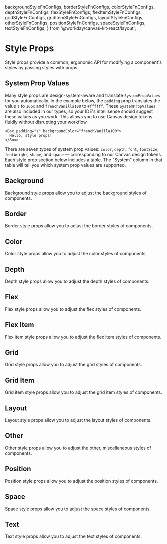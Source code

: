 

  backgroundStyleFnConfigs,
  borderStyleFnConfigs,
  colorStyleFnConfigs,
  depthStyleFnConfigs,
  flexStyleFnConfigs,
  flexItemStyleFnConfigs,
  gridStyleFnConfigs,
  gridItemStyleFnConfigs,
  layoutStyleFnConfigs,
  otherStyleFnConfigs,
  positionStyleFnConfigs,
  spaceStyleFnConfigs,
  textStyleFnConfigs,
} from '@workday/canvas-kit-react/layout';


<Meta title="Features/Style Props" />

# Style Props

Style props provide a common, ergonomic API for modifying a component's styles by passing styles
with props.

## System Prop Values

Many style props are design-system-aware and translate `SystemPropValues` for you automatically. In
the example below, the `padding` prop translates the value `s` to `16px` and `frenchVanilla100` to
`#ffffff`. These `SystemPropValues` are also included in our types, so your IDE's intellisense
should suggest these values as you work. This allows you to use Canvas design tokens fluidly without
disrupting your workflow.

```tsx
<Box padding="s" backgroundColor="frenchVanilla100">
  Hello, style props!
</Box>
```

There are seven types of system prop values: `color`, `depth`, `font`, `fontSize`, `fontWeight`,
`shape`, and `space` — corresponding to our Canvas design tokens. Each style prop section below
includes a table. The "System" column in that table will tell you which system prop values are
supported.

## Background

Background style props allow you to adjust the background styles of components.

<ExampleCodeBlock code={Background} />

<StylePropsTable styleProps={backgroundStyleFnConfigs} />

## Border

Border style props allow you to adjust the border styles of components.

<ExampleCodeBlock code={Border} />

<StylePropsTable styleProps={borderStyleFnConfigs} />

## Color

Color style props allow you to adjust the color styles of components.

<ExampleCodeBlock code={Color} />

<StylePropsTable styleProps={colorStyleFnConfigs} />

## Depth

Depth style props allow you to adjust the depth styles of components.

<ExampleCodeBlock code={Depth} />

<StylePropsTable styleProps={depthStyleFnConfigs} />

## Flex

Flex style props allow you to adjust the flex styles of components.

<ExampleCodeBlock code={FlexExample} />

<StylePropsTable styleProps={flexStyleFnConfigs} />

## Flex Item

Flex item style props allow you to adjust the flex item styles of components.

<ExampleCodeBlock code={FlexItem} />

<StylePropsTable styleProps={flexItemStyleFnConfigs} />

## Grid

Grid style props allow you to adjust the grid styles of components.

<ExampleCodeBlock code={GridExample} />

<StylePropsTable styleProps={gridStyleFnConfigs} />

## Grid Item

Grid item style props allow you to adjust the grid item styles of components.

<ExampleCodeBlock code={GridItem} />

<StylePropsTable styleProps={gridItemStyleFnConfigs} />

## Layout

Layout style props allow you to adjust the layout styles of components.

<ExampleCodeBlock code={Layout} />

<StylePropsTable styleProps={layoutStyleFnConfigs} />

## Other

Other style props allow you to adjust the other, miscellaneous styles of components.

<ExampleCodeBlock code={Other} />

<StylePropsTable styleProps={otherStyleFnConfigs} />

## Position

Position style props allow you to adjust the position styles of components.

<ExampleCodeBlock code={Position} />

<StylePropsTable styleProps={positionStyleFnConfigs} />

## Space

Space style props allow you to adjust the space styles of components.

<ExampleCodeBlock code={Space} />

<StylePropsTable styleProps={spaceStyleFnConfigs} />

## Text

Text style props allow you to adjust the text styles of components.

<ExampleCodeBlock code={Text} />

<StylePropsTable styleProps={textStyleFnConfigs} />
